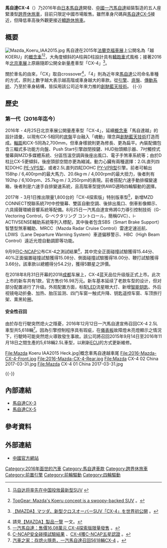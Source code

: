 {{noteTA
|T=zh-hans:马自达CX-4;zh-hk:萬事得CX-4;zh-tw:馬自達CX-4;
|1=zh-hans:马自达;zh-hk:萬事得;zh-tw:馬自達;
}}

'''馬自達CX-4'''（{{lang-ja|マツダ・CX-4}}）乃2016年由[[日本|日本]][[馬自達|馬自達]]開發、[[中國|中國]][[中国第一汽车集团|一汽馬自達]]組裝製造的五人座緊湊型[[跨界休旅車|跨界休旅車]]，目前只限定中國市場販售。雖然車身尺碼與[[馬自達CX-5|馬自達CX-5]]接近，但降低車高後外觀更接近[[轎跑車|轎跑]][[运动型多用途车|休旅車]]。

== 概要 ==
[[File:Mazda_Koeru_IAA2015.jpg|thumb]]
馬自達在2015年[[法蘭克福車展|法蘭克福車展]]上公開名為「越 KOERU」的[[概念車|概念車]]<ref>{{zh-cn}}[http://cn.nikkei.com/industry/icar/18669-20160314.html 马自达将率先在中国投放最新型SUV] {{Wayback|url=http://cn.nikkei.com/industry/icar/18669-20160314.html |date=20170223214519 }}</ref><ref>{{en}}[http://www.topgear.com/car-news/frankfurt-motor-show/mazdas-koeru-concept-swoopy-backed-suv TopGear: Mazda's Koeru concept is a swoopy-backed SUV] {{Wayback|url=http://www.topgear.com/car-news/frankfurt-motor-show/mazdas-koeru-concept-swoopy-backed-suv |date=20190821015005 }}。</ref>，大角度傾斜的A柱與D柱設計具有[[轎跑車|轎跑車]]式風格；接著2016年[[北京国际汽车展览会|北京車展]]上原廠隨即公開全新量產車型「CX-4」<ref>{{ja}}[http://www2.mazda.com/ja/publicity/release/2016/201604/160425b.html 【MAZDA】マツダ、新型クロスオーバーSUV「CX-4」を世界初公開] {{Wayback|url=http://www2.mazda.com/ja/publicity/release/2016/201604/160425b.html |date=20170914125231 }}。</ref>。

關於車名的由來，「CX」取自crossover<ref>請見{{ja}}[http://www.mazda.co.jp/corporate/profile/products/index.html 【MAZDA】製品一覽] {{Wayback|url=http://www.mazda.co.jp/corporate/profile/products/index.html |date=20080417222250 }}一文。</ref>，「4」則為近年來[[馬自達|馬自達]]公司命名車種的方式，原則上數字越大表示越高階或車身越大的車款。從[[发动机|引擎]]、[[底盤|底盤]]、[[變速器|傳動系統]]、乃至於車身結構，皆採用該公司近年來力推的[[創馳藍天技術|創馳藍天技術]]。
{{-}}

== 歷史 ==
=== 第一代（2016年迄今） ===
{{Infobox Automobile
| image          = [[File:Mazda_CX-4_01_China_2017-03-31.jpg|250px]]<br>[[File:Mazda_CX-4_03_China_2017-03-31.jpg|250px]]
| name           = 馬自達CX-4（第一代）
| aka            =  
| manufacturer   = [[中国第一汽车集团|一汽馬自達]]
| parent_company = 馬自達
| production     = 2016年迄今
| predecessor    = 
| successor      = 
| class          = 緊湊型[[跨界休旅車|跨界休旅車]]
| layout         = [[前置前驅|FF]]/[[四輪驅動|4WD]]
| platform       = 
| body_style     = 四門SUV
| engine         = 2.0L直列四缸DOHC [[馬自達P族引擎#2.0L（PE-VPS型）|PE-VPS型]]引擎<br>2.5L直列四缸DOHC [[馬自達P族引擎#2.5L（PY-VPR型）|PY-VPR型]]引擎
| transmission   = 六速手動排檔、六速手自排變速系統
| wheelbase      = 2,700mm
| length         = 4,633mm
| width          = 1,840mm
| height         = 1,530mm-1,535mm
| weight         = 1,390kg-1,560kg
| ftrack         = 1,584mm
| rtrack         = 1,587mm
| fuel_economy   = 
| fuel_capacity  = 51L
| related        = [[馬自達CX-5|馬自達CX-5]]
| similar        = 
| designer       = 
}}

2016年 - 4月25日北京車展公開量產車型「CX-4」，延續[[概念車|概念車]]「馬自達越」的設計語彙，以現有CX-5相同的[[底盤|底盤]]平台融入「魂動」理念與[[創馳藍天技術|創馳藍天技術]]打造而成。[[軸距|軸距]]和CX-5同為2,700mm，但車身樣貌則更為修長、更為扁平。內裝配備包含三輻式多功能方向盤、Push Start引擎啟閉按鍵、HUD抬頭顯示器、7吋觸控式螢幕與MZD多媒體系統、分區恆溫空調與後座出風口、電子手煞車系統等；由於D柱比CX-5更傾斜，後座頭部空間亦更為縮減。動力心臟有兩種選擇：2.0L直列四缸DOHC [[馬自達P族引擎#2.0L（PE-VPS型）|PE-VPS型]]，或者2.5L直列四缸DOHC [[馬自達P族引擎#2.5L（PY-VPR型）|PY-VPR型]]引擎。前者可輸出158hp / 6,400rpm的最大馬力、20.6kg·m / 4,000rpm的最大扭力，後者則有192hp / 6,100rpm、25.7kg·m / 3,250rpm的表現。前者搭配六速手動排檔變速箱，後者則是六速手自排變速系統，且高階車型提供AWD適時四輪驅動的選擇。

2017年 - 3月1日推出限量1,800台的「CX-4探索版」特别版車型<ref>[http://www.faw-mazda.com/index.php/detail/Information/3372 一汽馬自達：售價16.08萬元 CX-4探索版限量發售] {{Wayback|url=http://www.faw-mazda.com/index.php/detail/Information/3372 |date=20171008215153 }}。</ref>，新增MZD CONNECT悅聯系統7吋中控螢幕、雙區自動空調、後排出風口、倒車影像顯示、六具揚聲環繞音響系統等配備。8月25日一汽馬自達宣佈將G力導引控制技術（G-Vectoring Control，G-ベクタリング コントロール，簡稱GVC）、i-ACTIVSENSE輔助系統等列入標配，其中後者包含SBS（Smart Brake Support）智慧型煞車輔助、MRCC（Mazda Radar Cruise Control）雷達定速巡航、LDWS（Lane Departure Warning System）車道偏移警示、HBC（High Beam Control）遠近光燈自動調節等功能。

9月9日[[中国新车评价规程|C-NCAP]]公布CX-4之測試結果<ref>[http://www.c-ncap.org/app/cncap/pzsj.jsp?pzid=5434 C-NCAP安全碰撞試驗結果] {{Wayback|url=http://www.c-ncap.org/app/cncap/pzsj.jsp?pzid=5434 |date=20170921100453 }}、[http://www.fawcar.com.cn/faw_online/news/xxdt/jgxw/20170912085600057.htm CX-4獲C-NCAP五星認證] {{Wayback|url=http://www.fawcar.com.cn/faw_online/news/xxdt/jgxw/20170912085600057.htm |date=20170921100100 }}。</ref>，其中完全正面碰撞試驗獲得15.44分、40%正面偏置碰撞試驗獲得15.08分、側面碰撞試驗獲得18.00分、鞭打試驗獲得3.66分。該車款以總體得分54.2分，獲得5顆星之評價。

在2018年8月31日开幕的2018[[成都市|成都]]车展上，CX-4蓝天品位升级版正式上市。此次上市的新车共有1款，官方售价16.98万元。新车基本延续了老款车型的设计，但对部分配置进行了升级。外观配置方面，标配[[發光二極管|LED]]流星眼大灯、新增[[鑰匙|智能钥匙]]、外后视镜电动折叠、加热、胎压监测、四门车窗一触式升降、钥匙遥控车窗、车顶旅行架、熏黑轮圈。

==== 安全性召回 ====
由於存在行駛突然熄火之隱憂，2016年12月12日一汽馬自達宣佈召回CX-4 2.5L車型共5,618輛<ref>[http://www.autohome.com.cn/news/201612/896705.html 汽車之家：存熄火隱患，一汽馬自達召回5618輛CX-4] {{Wayback|url=http://www.autohome.com.cn/news/201612/896705.html |date=20170731150258 }}。</ref>。因為引擎控制程序具有瑕疵，在[[汽車儀表|儀表板]]故障燈未亮燈顯示之情況下，行駛時可能突然熄火導致發生事故。該公司將召回2015年9月14日至2016年11月18日之間生產的5,618輛2.5L車型，以刷新[[发动机控制器|ECU]]的方式更新維修。

<gallery>
File:Mazda Koeru IAA2015 Heck.jpg|概念車馬自達越車尾
File:2016-Mazda-CX-4-Front.jpg
File:2016-Mazda-CX-4-Rear.jpg
File:Mazda CX-4 02 China 2017-03-31.jpg
File:Mazda CX-4 01 China 2017-03-31.jpg
</gallery>
{{-}}

== 內部連結 ==
* [[馬自達CX-3|馬自達CX-3]]
* [[馬自達CX-5|馬自達CX-5]]

== 參考資料 ==
{{reflist}}

== 外部連結 ==
* [http://www.faw-mazda.com/index.php/hall/zscx_cx-4/ 中國官方網站] {{Wayback|url=http://www.faw-mazda.com/index.php/hall/zscx_cx-4/ |date=20170922123707 }}

{{Mazda}}

[[Category:2016年面世的汽車|Category:2016年面世的汽車]]
[[Category:馬自達車款|Category:馬自達車款]]
[[Category:跨界休旅車|Category:跨界休旅車]]
[[Category:前置引擎|Category:前置引擎]]
[[Category:前輪驅動|Category:前輪驅動]]
[[Category:四輪驅動|Category:四輪驅動]]